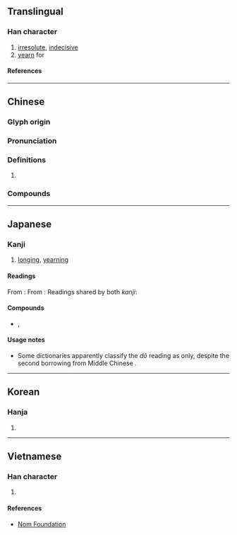 {{character info}}
==Translingual==

===Han character===
{{Han char|rn=61|rad=心|as=12|sn=15|four=90014|canj=PYTG|ids=⿰忄童}}

# [[irresolute]], [[indecisive]]
# [[yearn]] for

====References====
{{Han ref|kx=0403.220|dkj=11242|dj=0743.240|hdz=42356.060|uh=61A7}}

----

==Chinese==
{{zh-forms}}

===Glyph origin===
{{Han etym}}

===Pronunciation===
{{zh-pron
|m=chōng
|c=cung1
|h=
|md=
|mn=qz,tw,xm,zz:chhiong
|w=
|mc=y
|oc=y
|cat=
}}

===Definitions===
{{zh-hanzi}}

# {{rfdef|zh}}

===Compounds===
{{zh-der|憧憧|憧憬}}

----

==Japanese==

===Kanji===
{{ja-kanji|grade=|rs=心12}}

# [[long#Etymology 2|long]]ing, [[yearn]]ing

====Readings====
From {{w|Middle Chinese}} {{ltc-l|憧|id=1}}:
{{ja-readings
|goon=しゅ<しゆ
|kanon=しょう<しよう
}}
From {{w|Middle Chinese}} {{ltc-l|憧|id=2}}:
{{ja-readings
|goon=どう
|kanon=とう<たう
|kanyoon=どう
}}
Readings shared by both ''kanji'':
{{ja-readings
|kun=あこが-れる, あこが-らす
}}

====Compounds====
* {{ja-r|憧憬|しょうけい}}, {{ja-r|憧憬|どうけい|[[long#Etymology 2|long]]ing, [[yearn]]ing}}

====Usage notes====
* Some dictionaries apparently classify the ''dō'' reading as ''{{ll|ja|慣用音|kan'yō-on}}'' only, despite the second borrowing from Middle Chinese {{ltc-l|憧|id=2}}.

----

==Korean==

===Hanja===
{{ko-hanja|동}}

# {{rfdef|ko|sort=心12}}

----

==Vietnamese==

===Han character===
{{vi-readings|rs=心12|reading=sung}}

# {{rfdef|vi|sort=心12}}

====References====
* [http://nomfoundation.org/common/nom_details.php?codepoint=61a7 Nom Foundation]